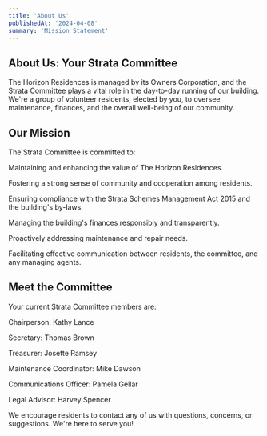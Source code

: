 ```yaml
---
title: 'About Us'
publishedAt: '2024-04-08'
summary: 'Mission Statement'
---
```


## About Us: Your Strata Committee
The Horizon Residences is managed by its Owners Corporation, and the Strata Committee plays a vital role in the day-to-day running of our building. We're a group of volunteer residents, elected by you, to oversee maintenance, finances, and the overall well-being of our community.

## Our Mission

The Strata Committee is committed to:

Maintaining and enhancing the value of The Horizon Residences.

Fostering a strong sense of community and cooperation among residents.

Ensuring compliance with the Strata Schemes Management Act 2015 and the building's by-laws.

Managing the building's finances responsibly and transparently.

Proactively addressing maintenance and repair needs.

Facilitating effective communication between residents, the committee, and any managing agents.

## Meet the Committee

Your current Strata Committee members are:

Chairperson: Kathy Lance

Secretary: Thomas Brown

Treasurer: Josette Ramsey

Maintenance Coordinator: Mike Dawson

Communications Officer: Pamela Gellar

Legal Advisor: Harvey Spencer

We encourage residents to contact any of us with questions, concerns, or suggestions. We're here to serve you!
